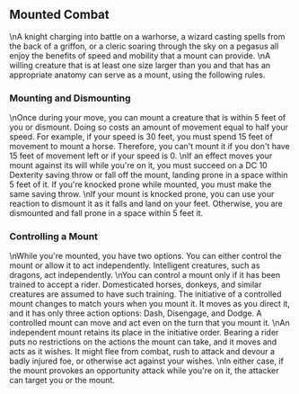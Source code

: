 ## Mounted Combat
\nA knight charging into battle on a warhorse, a wizard casting spells from the back of a griffon, or a cleric soaring through the sky on a pegasus all enjoy the benefits of speed and mobility that a mount can provide.
\nA willing creature that is at least one size larger than you and that has an appropriate anatomy can serve as a mount, using the following rules.

### Mounting and Dismounting
\nOnce during your move, you can mount a creature that is within 5 feet of you or dismount. Doing so costs an amount of movement equal to half your speed. For example, if your speed is 30 feet, you must spend 15 feet of movement to mount a horse. Therefore, you can't mount it if you don't have 15 feet of movement left or if your speed is 0.
\nIf an effect moves your mount against its will while you're on it, you must succeed on a DC 10 Dexterity saving throw or fall off the mount, landing prone in a space within 5 feet of it. If you're knocked prone while mounted, you must make the same saving throw.
\nIf your mount is knocked prone, you can use your reaction to dismount it as it falls and land on your feet. Otherwise, you are dismounted and fall prone in a space within 5 feet it.

### Controlling a Mount
\nWhile you're mounted, you have two options. You can either control the mount or allow it to act independently. Intelligent creatures, such as dragons, act independently.
\nYou can control a mount only if it has been trained to accept a rider. Domesticated horses, donkeys, and similar creatures are assumed to have such training. The initiative of a controlled mount changes to match yours when you mount it. It moves as you direct it, and it has only three action options: Dash, Disengage, and Dodge. A controlled mount can move and act even on the turn that you mount it.
\nAn independent mount retains its place in the initiative order. Bearing a rider puts no restrictions on the actions the mount can take, and it moves and acts as it wishes. It might flee from combat, rush to attack and devour a badly injured foe, or otherwise act against your wishes.
\nIn either case, if the mount provokes an opportunity attack while you're on it, the attacker can target you or the mount.
